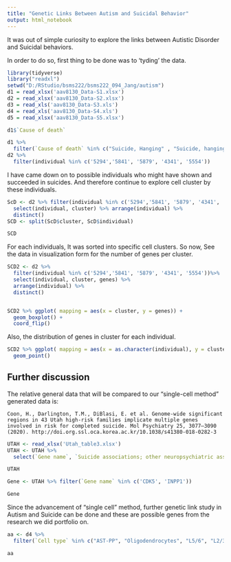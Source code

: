```yaml
---
title: "Genetic Links Between Autism and Suicidal Behavior"
output: html_notebook
---
```


It was out of simple curiosity to explore the links between Autistic Disorder and Suicidal behaviors.

In order to do so, first thing to be done was to 'tyding' the data.


```r
library(tidyverse)
library("readxl")
setwd("D:/RStudio/bsms222/bsms222_094_Jang/autism")
d1 = read_xlsx('aav8130_Data-S1.xlsx')
d2 = read_xlsx('aav8130_Data-S2.xlsx')
d3 = read_xls('aav8130_Data-S3.xls')
d4 = read_xls('aav8130_Data-S4.xls')
d5 = read_xlsx('aav8130_Data-S5.xlsx')

d1$`Cause of death`

d1 %>%
  filter(`Cause of death` %in% c("Suicide, Hanging" , "Suicide, hanging"))
d2 %>%
  filter(individual %in% c('5294','5841', '5879', '4341', '5554'))

```
I have came down on to possible individuals who might have shown and succeeded in suicides. And therefore continue to explore cell cluster by these individuals.

```r
ScD <- d2 %>% filter(individual %in% c('5294','5841', '5879', '4341', '5554')) %>%
  select(individual, cluster) %>% arrange(individual) %>%
  distinct()
SCD <- split(ScD$cluster, ScD$individual)

SCD
```
For each individuals, It was sorted into specific cell clusters. So now, See the data in visualization form for the number of genes per cluster.

```r
SCD2 <- d2 %>% 
  filter(individual %in% c('5294','5841', '5879', '4341', '5554'))%>%
  select(individual, cluster, genes) %>%
  arrange(individual) %>%
  distinct()


SCD2 %>% ggplot( mapping = aes(x = cluster, y = genes)) + 
  geom_boxplot() +
  coord_flip()
```

Also, the distribution of genes in cluster for each individual.

```r
SCD2 %>% ggplot( mapping = aes(x = as.character(individual), y = cluster, size = genes), ) + 
  geom_point()
```


## Further discussion 

The relative general data that will be compared to our "single-cell method" generated data is: 

```
Coon, H., Darlington, T.M., DiBlasi, E. et al. Genome-wide significant regions in 43 Utah high-risk families implicate multiple genes involved in risk for completed suicide. Mol Psychiatry 25, 3077–3090 (2020). http://doi.org.ssl.oca.korea.ac.kr/10.1038/s41380-018-0282-3
```


```r
UTAH <- read_xlsx('Utah_table3.xlsx')
UTAH <- UTAH %>%
  select(`Gene name`, `Suicide associations; other neuropsychiatric associationsa`)

UTAH

Gene <- UTAH %>% filter(`Gene name` %in% c('CDK5', 'INPP1'))

Gene
```

Since the advancement of "single cell" method, further genetic link study in Autism and Suicide can be done and these are possible genes from the research we did portfolio on.

```r
aa <- d4 %>%
  filter(`Cell type` %in% c("AST-PP", "Oligodendrocytes", "L5/6", "L2/3", "AST-FB", "Neu-NRGN-II", "IN-VIP", "Microglia", "L5/6-CC", "Neu-NRGN-I", "OPC", "IN-SST", "Neu-mat", "Endothelial", "IN-PV", "L4", "IN-SV2C")) %>% select('Gene name')

aa
```







